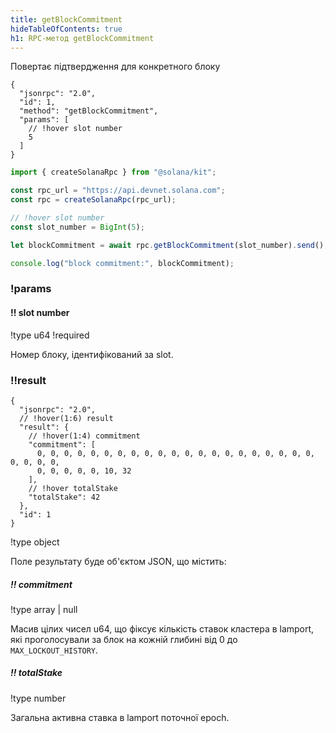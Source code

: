 ```yaml
---
title: getBlockCommitment
hideTableOfContents: true
h1: RPC-метод getBlockCommitment
---
```


Повертає підтвердження для конкретного блоку

<APIMethod>

```jsonc !!request curl
{
  "jsonrpc": "2.0",
  "id": 1,
  "method": "getBlockCommitment",
  "params": [
    // !hover slot number
    5
  ]
}
```

```ts !!request title="Kit"
import { createSolanaRpc } from "@solana/kit";

const rpc_url = "https://api.devnet.solana.com";
const rpc = createSolanaRpc(rpc_url);

// !hover slot number
const slot_number = BigInt(5);

let blockCommitment = await rpc.getBlockCommitment(slot_number).send();

console.log("block commitment:", blockCommitment);
```

### !params

#### !! slot number

!type u64 !required

Номер блоку, ідентифікований за slot.

### !!result

```jsonc !response
{
  "jsonrpc": "2.0",
  // !hover(1:6) result
  "result": {
    // !hover(1:4) commitment
    "commitment": [
      0, 0, 0, 0, 0, 0, 0, 0, 0, 0, 0, 0, 0, 0, 0, 0, 0, 0, 0, 0, 0, 0, 0, 0, 0,
      0, 0, 0, 0, 0, 10, 32
    ],
    // !hover totalStake
    "totalStake": 42
  },
  "id": 1
}
```

!type object

Поле результату буде об'єктом JSON, що містить:

##### !! commitment

!type array | null

Масив цілих чисел u64, що фіксує кількість ставок кластера в lamport, які
проголосували за блок на кожній глибині від 0 до `MAX_LOCKOUT_HISTORY`.

##### !! totalStake

!type number

Загальна активна ставка в lamport поточної epoch.

</APIMethod>
